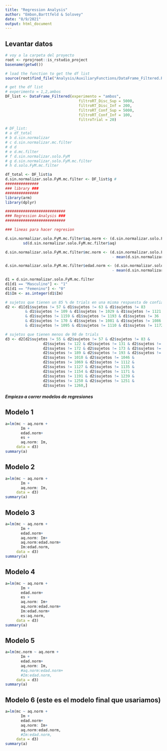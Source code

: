 ```yaml
---
title: "Regression Analysis"
author: "Embon,Barttfeld & Solovey"
date: "8/9/2021"
output: html_document
---
```


## Levantar datos
                                 
```r

# voy a la carpeta del proyecto
root <- rprojroot::is_rstudio_project
basename(getwd())

# load the function to get the df list
source(root$find_file("Analysis/AuxiliaryFunctions/DataFrame_Filtered.R"))

# get the df list
# experimento = 1,2,ambos
DF_list <- DataFrame_Filtered(experimento = "ambos", 
                                 filtroRT_Disc_Sup = 5000,
                                 filtroRT_Disc_Inf = 200,
                                 filtroRT_Conf_Sup = 5000,
                                 filtroRT_Conf_Inf = 100,
                                 filtroTrial = 20)

# DF_list:
# a df_total
# b d.sin.normalizar
# c d.sin.normalizar.mc.filter
# d d
# e d.mc.filter
# f d.sin.normalizar.solo.FyM
# g d.sin.normalizar.solo.FyM.mc.filter
# h d.solo.FyM.mc.filter

df_total <- DF_list$a
d.sin.normalizar.solo.FyM.mc.filter <- DF_list$g # 
###############
### library ###
###############
library(arm)
library(dplyr)

###########################
### Regression Analysis ###
###########################

### lineas para hacer regresion 

d.sin.normalizar.solo.FyM.mc.filter$aq.norm <- (d.sin.normalizar.solo.FyM.mc.filter$aq - mean(d.sin.normalizar.solo.FyM.mc.filter$aq))/
        sd(d.sin.normalizar.solo.FyM.mc.filter$aq)

d.sin.normalizar.solo.FyM.mc.filter$mc.norm <- (d.sin.normalizar.solo.FyM.mc.filter$mc 
                                                - mean(d.sin.normalizar.solo.FyM.mc.filter$mc))/ sd(d.sin.normalizar.solo.FyM.mc.filter$mc)

d.sin.normalizar.solo.FyM.mc.filter$edad.norm <- (d.sin.normalizar.solo.FyM.mc.filter$edad 
                                                - mean(d.sin.normalizar.solo.FyM.mc.filter$edad))/ sd(d.sin.normalizar.solo.FyM.mc.filter$edad)

d1 = d.sin.normalizar.solo.FyM.mc.filter
d1[d1 == "Masculino"] <- "1"
d1[d1 == "Femenino"] <- "0"
d1$Im <- as.integer(d1$Im)

# sujetos que tienen un 85 % de trials en una misma respuesta de confianza
d2 <- d1[d1$sujetos != 57 & d1$sujetos != 63 & d1$sujetos != 83
         & d1$sujetos != 109 & d1$sujetos != 1029 & d1$sujetos != 1121
         & d1$sujetos != 1159 & d1$sujetos != 1193 & d1$sujetos != 36
         & d1$sujetos != 170 & d1$sujetos != 1081 & d1$sujetos != 1086
         & d1$sujetos != 1095 & d1$sujetos != 1110 & d1$sujetos != 1172, ]

# sujetos que tienen menos de 90 de trials
d3 <- d2[d2$sujetos != 55 & d2$sujetos != 57 & d2$sujetos != 83 &
                 d2$sujetos != 122 & d2$sujetos != 131 & d2$sujetos != 141 &
                 d2$sujetos != 172 & d2$sujetos != 173 & d2$sujetos != 179 &
                 d2$sujetos != 189 & d2$sujetos != 193 & d2$sujetos != 195 &
                 d2$sujetos != 1010 & d2$sujetos != 1046 &
                 d2$sujetos != 1069 & d2$sujetos != 1112 &
                 d2$sujetos != 1127 & d2$sujetos != 1135 &
                 d2$sujetos != 1154 & d2$sujetos != 1171 &
                 d2$sujetos != 1191 & d2$sujetos != 1239 &
                 d2$sujetos != 1250 & d2$sujetos != 1251 &
                 d2$sujetos != 1260,]


```

##### Empiezo a correr modelos de regresiones

## Modelo 1
```r

a=lm(mc ~ aq.norm +
       Im +
       edad.norm+
       es +
       aq.norm: Im,
     data = d3) 
summary(a)

```
## Modelo 2

```r

a=lm(mc ~ aq.norm +
       Im +
       aq.norm: Im,
     data = d3) 
summary(a)

```
## Modelo 3

```r

a=lm(mc ~ aq.norm +
       Im +
       edad.norm+
       aq.norm: Im+
       aq.norm:edad.norm+
       Im:edad.norm,
     data = d3) 
summary(a)

```

## Modelo 4

```r

a=lm(mc ~ aq.norm +
       Im +
       edad.norm+
       es +
       aq.norm: Im+
       aq.norm:edad.norm+
       Im:edad.norm+
       es:aq.norm,
     data = d3) 
summary(a)

```
## Modelo 5 

```r

a=lm(mc.norm ~ aq.norm +
       Im +
       edad.norm+
       aq.norm: Im,
       #aq.norm:edad.norm+
       #Im:edad.norm,
     data = d3) 
summary(a)

```
## Modelo 6 (este es el modelo final que usariamos)

```r

a=lm(mc ~ aq.norm +
       Im +
       edad.norm+
       aq.norm: Im+
       aq.norm:edad.norm,
       #Im:edad.norm,
     data = d3) 
summary(a)

```